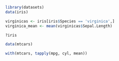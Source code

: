 ```r
library(datasets)
data(iris)
```

```r
virginicas <- iris[iris$Species == 'virginica',]
virginica_mean <- mean(virginicas$Sepal.Length)
```

```r
?iris
```

```r
data(mtcars)
```

```r
with(mtcars, tapply(mpg, cyl, mean))
```

```r

```

```r

```

```r

```

```r

```

```r

```

```r

```

```r

```

```r

```

```r

```

```r

```

```r

```

```r

```

```r

```

```r

```

```r

```

```r

```
